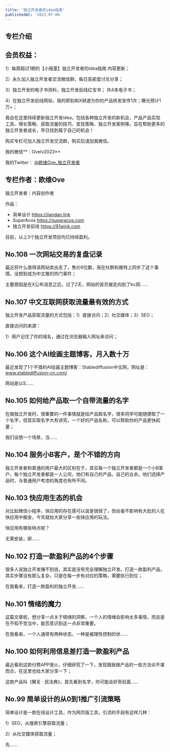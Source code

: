 ```yaml
---
title: '独立开发者的idea指南'
publishedAt: '2022-07-06'
---
```


## 专栏介绍

## 会员权益：

1）每周超过1期的【小报童】独立开发者的idea指南 内容更新；

2）永久加入独立开发者交流微信群，每日高密度讨论分享；

3）独立开发的电子书资料，独立开发前线红宝书； 共4本电子书；

4）在独立开发前线网站，我的即刻和X频道为你的产品转发宣传1次；曝光预计1万+；

我会在这里持续更新独立开发idea，包括各种独立开发的新机会，产品产品实现工具、增长策略、获取流量的技巧、变现策略、独立开发案例等。旨在帮助更多的独立开发者成长，早日找到属于自己的机会！

购买专栏可加入独立开发交流群，购买后请加我微信。

我的微信**：Ovelv2023**

我的Twitter： [@欧维Ove\_独立开发者](https://twitter.com/lvloomystery)

## 专栏作者：欧维Ove

独立开发者｜内容创作者

作品：

* 简单设计 https://jiandan.link
* SuperAcos https://superacos.com
* 独立开发前线 https://91wink.com

目前，以上3个独立开发项目均已持续盈利。


## No.108 一次网站交易的复盘记录
最近将什么值得读网站卖出去了，售价6位数，我在社群和推特上同步了这个事情，没想到成为中文推的热门事件；

主要原因是在X公布消息之后，过了2天，网站的首页被定向到了bc网......

## No.107 中文互联网获取流量最有效的方式
独立开发产品获取流量的方式包括：1）直接访问；2）社交媒体；3）SEO；

直接访问的来源：

1）用户记住了你的域名，通过在浏览器输入网址来访问；

## No.106 这个AI绘画主题博客，月入数十万
最近发现了1个不错的AI绘画主题博客：Stablediffusion中文网，网址是： www.stablediffusion-cn.com/

网站是以S......

## No.105 如何给产品取一个自带流量的名字
在做独立开发时，很重要的一件事情就是给产品取名字，很多同学可能随便取了一个名字，但其实取名字大有讲究，一个好的产品名称，可以帮助你的产品更快起量；

我们设想一个场景，当......

## No.104 服务小B客户，是个不错的方向
独立开发者和普通的用户最大的区别在于，其实每一个独立开发者都是一个小B客户，每个独立开发者都是一人公司，他们有自己的产品，自己的业余。他们选择产品时，与普通用户考虑的角度也有所不同。

## No.103 快应用生态的机会
对比起微信小程序，快应用的存在感可以说是很弱了，但丝毫不影响有大批的人在快应用中掘金，今天就给大家分享一些快应用的玩法。

快应用有哪些特点呢？

无需安装，即......

## No.102 打造一款盈利产品的4个步骤
很多人说独立开发赚不到钱，其实是没有完全理解独立开发。打造一款盈利产品，其实步骤没有那么复杂，只是在每一步有对应的策略，需要执行到位；

在我看来，打造一款盈利的独立开发......

## No.101 情绪的魔力
这篇文章呢，想分享一点关于情绪的洞察，一个人的情绪会影响太多事情，而且是在不知不觉当中，能否意识到这一点非常重要。

在我看来，一个人通常有两种状态，一种是被理性控制的状......

## No.100 如何利用信息差打造一款盈利产品
最近看到这款付费APP很火，仔细研究了一下，发现跟我做产品的一些方法论不谋而合，在这里也给大家分享一下；

这款产品叫《獬豸 · 民法典》，首先看到名字，你可能会好奇前面......

## No.99 简单设计的从0到1推广引流策略
简单设计是一款在线设计工具，作为网页版工具，引流的手段有这样几种：

1）SEO，从搜索引擎获取流量；

2）从社交媒体获取流量；

先......

